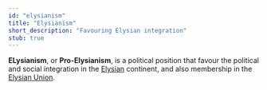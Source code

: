 ```yaml
---
id: "elysianism"
title: "Elysianism"
short_description: "Favouring Elysian integration"
stub: true
---
```


**ELysianism**, or **Pro-Elysianism**, is a political position that favour the political and social
integration in the [Elysian](Elysium) continent, and also membership in the
[Elysian Union](Elysian_Union).
